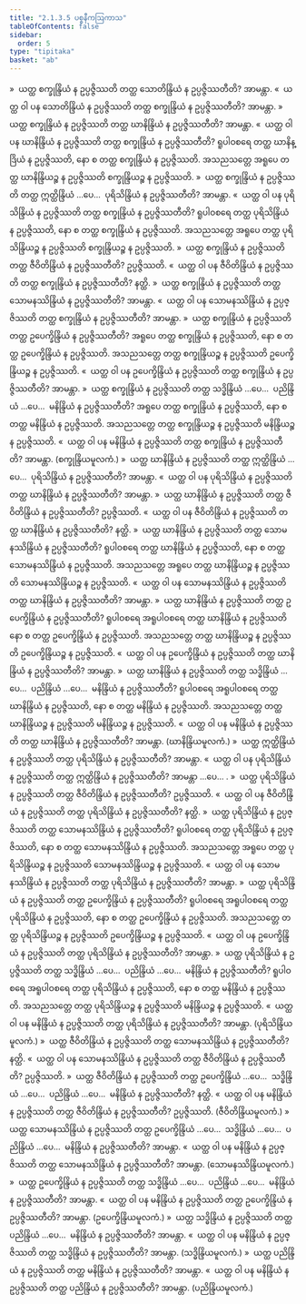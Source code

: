 ```yaml
---
title: "2.1.3.5 ပစ္စနီကဩကာသ"
tableOfContents: false
sidebar:
  order: 5
type: "tipitaka"
basket: "ab"
---
```



<DynamicBreadcrumb />

<Division number="317">

<Paragraph number="2772">
»  ယတ္ထ စက္ခုန္ဒြိယံ န ဥပ္ပဇ္ဇိဿတိ တတ္ထ သောတိန္ဒြိယံ န ဥပ္ပဇ္ဇိဿတီတိ? အာမန္တာ.
</Paragraph>

<Paragraph number="2773">
«  ယတ္ထ ဝါ ပန သောတိန္ဒြိယံ န ဥပ္ပဇ္ဇိဿတိ တတ္ထ စက္ခုန္ဒြိယံ န ဥပ္ပဇ္ဇိဿတီတိ? အာမန္တာ.
</Paragraph>

<Paragraph number="2774">
»  ယတ္ထ စက္ခုန္ဒြိယံ န ဥပ္ပဇ္ဇိဿတိ တတ္ထ ဃာနိန္ဒြိယံ န ဥပ္ပဇ္ဇိဿတီတိ? အာမန္တာ.
</Paragraph>

<Paragraph number="2775">
«  ယတ္ထ ဝါ ပန ဃာနိန္ဒြိယံ န ဥပ္ပဇ္ဇိဿတိ တတ္ထ စက္ခုန္ဒြိယံ န ဥပ္ပဇ္ဇိဿတီတိ?
</Paragraph>

<Paragraph number="2776">
ရူပါဝစရေ တတ္ထ ဃာနိန္ဒြိယံ န ဥပ္ပဇ္ဇိဿတိ, နော စ တတ္ထ စက္ခုန္ဒြိယံ န ဥပ္ပဇ္ဇိဿတိ. အသညသတ္တေ အရူပေ တတ္ထ ဃာနိန္ဒြိယဉ္စ န ဥပ္ပဇ္ဇိဿတိ စက္ခုန္ဒြိယဉ္စ န ဥပ္ပဇ္ဇိဿတိ.
</Paragraph>

<Paragraph number="2777">
»  ယတ္ထ စက္ခုန္ဒြိယံ န ဥပ္ပဇ္ဇိဿတိ တတ္ထ ဣတ္ထိန္ဒြိယံ …ပေ…  ပုရိသိန္ဒြိယံ န ဥပ္ပဇ္ဇိဿတီတိ? အာမန္တာ.
</Paragraph>

<Paragraph number="2778">
«  ယတ္ထ ဝါ ပန ပုရိသိန္ဒြိယံ န ဥပ္ပဇ္ဇိဿတိ တတ္ထ စက္ခုန္ဒြိယံ န ဥပ္ပဇ္ဇိဿတီတိ?
</Paragraph>

<Paragraph number="2779">
ရူပါဝစရေ တတ္ထ ပုရိသိန္ဒြိယံ န ဥပ္ပဇ္ဇိဿတိ, နော စ တတ္ထ စက္ခုန္ဒြိယံ န ဥပ္ပဇ္ဇိဿတိ. အသညသတ္တေ အရူပေ တတ္ထ ပုရိသိန္ဒြိယဉ္စ န ဥပ္ပဇ္ဇိဿတိ စက္ခုန္ဒြိယဉ္စ န ဥပ္ပဇ္ဇိဿတိ.
</Paragraph>

<Paragraph number="2780">
»  ယတ္ထ စက္ခုန္ဒြိယံ န ဥပ္ပဇ္ဇိဿတိ တတ္ထ ဇီဝိတိန္ဒြိယံ န ဥပ္ပဇ္ဇိဿတီတိ? ဥပ္ပဇ္ဇိဿတိ.
</Paragraph>

<Paragraph number="2781">
«  ယတ္ထ ဝါ ပန ဇီဝိတိန္ဒြိယံ န ဥပ္ပဇ္ဇိဿတိ တတ္ထ စက္ခုန္ဒြိယံ န ဥပ္ပဇ္ဇိဿတီတိ? နတ္ထိ.
</Paragraph>

<Paragraph number="2782">
»  ယတ္ထ စက္ခုန္ဒြိယံ န ဥပ္ပဇ္ဇိဿတိ တတ္ထ သောမနဿိန္ဒြိယံ န ဥပ္ပဇ္ဇိဿတီတိ? အာမန္တာ.
</Paragraph>

<Paragraph number="2783">
«  ယတ္ထ ဝါ ပန သောမနဿိန္ဒြိယံ န ဥပ္ပဇ္ဇိဿတိ တတ္ထ စက္ခုန္ဒြိယံ န ဥပ္ပဇ္ဇိဿတီတိ? အာမန္တာ.
</Paragraph>

<Paragraph number="2784">
»  ယတ္ထ စက္ခုန္ဒြိယံ န ဥပ္ပဇ္ဇိဿတိ တတ္ထ ဥပေက္ခိန္ဒြိယံ န ဥပ္ပဇ္ဇိဿတီတိ?
</Paragraph>

<Paragraph number="2785">
အရူပေ တတ္ထ စက္ခုန္ဒြိယံ န ဥပ္ပဇ္ဇိဿတိ, နော စ တတ္ထ ဥပေက္ခိန္ဒြိယံ န ဥပ္ပဇ္ဇိဿတိ. အသညသတ္တေ တတ္ထ စက္ခုန္ဒြိယဉ္စ န ဥပ္ပဇ္ဇိဿတိ ဥပေက္ခိန္ဒြိယဉ္စ န ဥပ္ပဇ္ဇိဿတိ.
</Paragraph>

<Paragraph number="2786">
«  ယတ္ထ ဝါ ပန ဥပေက္ခိန္ဒြိယံ န ဥပ္ပဇ္ဇိဿတိ တတ္ထ စက္ခုန္ဒြိယံ န ဥပ္ပဇ္ဇိဿတီတိ? အာမန္တာ.
</Paragraph>

<Paragraph number="2787">
»  ယတ္ထ စက္ခုန္ဒြိယံ န ဥပ္ပဇ္ဇိဿတိ တတ္ထ သဒ္ဓိန္ဒြိယံ …ပေ…  ပညိန္ဒြိယံ …ပေ…  မနိန္ဒြိယံ န ဥပ္ပဇ္ဇိဿတီတိ?
</Paragraph>

<Paragraph number="2788">
အရူပေ တတ္ထ စက္ခုန္ဒြိယံ န ဥပ္ပဇ္ဇိဿတိ, နော စ တတ္ထ မနိန္ဒြိယံ န ဥပ္ပဇ္ဇိဿတိ. အသညသတ္တေ တတ္ထ စက္ခုန္ဒြိယဉ္စ န ဥပ္ပဇ္ဇိဿတိ မနိန္ဒြိယဉ္စ န ဥပ္ပဇ္ဇိဿတိ.
</Paragraph>

<Paragraph number="2789">
«  ယတ္ထ ဝါ ပန မနိန္ဒြိယံ န ဥပ္ပဇ္ဇိဿတိ တတ္ထ စက္ခုန္ဒြိယံ န ဥပ္ပဇ္ဇိဿတီတိ? အာမန္တာ. (စက္ခုန္ဒြိယမူလကံ.)
</Paragraph>

</Division>
<Division number="318">

<Paragraph number="2790">
»  ယတ္ထ ဃာနိန္ဒြိယံ န ဥပ္ပဇ္ဇိဿတိ တတ္ထ ဣတ္ထိန္ဒြိယံ …ပေ…  ပုရိသိန္ဒြိယံ န ဥပ္ပဇ္ဇိဿတီတိ? အာမန္တာ.
</Paragraph>

<Paragraph number="2791">
«  ယတ္ထ ဝါ ပန ပုရိသိန္ဒြိယံ န ဥပ္ပဇ္ဇိဿတိ တတ္ထ ဃာနိန္ဒြိယံ န ဥပ္ပဇ္ဇိဿတီတိ? အာမန္တာ.
</Paragraph>

<Paragraph number="2792">
»  ယတ္ထ ဃာနိန္ဒြိယံ န ဥပ္ပဇ္ဇိဿတိ တတ္ထ ဇီဝိတိန္ဒြိယံ န ဥပ္ပဇ္ဇိဿတီတိ? ဥပ္ပဇ္ဇိဿတိ.
</Paragraph>

<Paragraph number="2793">
«  ယတ္ထ ဝါ ပန ဇီဝိတိန္ဒြိယံ န ဥပ္ပဇ္ဇိဿတိ တတ္ထ ဃာနိန္ဒြိယံ န ဥပ္ပဇ္ဇိဿတီတိ? နတ္ထိ.
</Paragraph>

<Paragraph number="2794">
»  ယတ္ထ ဃာနိန္ဒြိယံ န ဥပ္ပဇ္ဇိဿတိ တတ္ထ သောမနဿိန္ဒြိယံ န ဥပ္ပဇ္ဇိဿတီတိ?
</Paragraph>

<Paragraph number="2795">
ရူပါဝစရေ တတ္ထ ဃာနိန္ဒြိယံ န ဥပ္ပဇ္ဇိဿတိ, နော စ တတ္ထ သောမနဿိန္ဒြိယံ န ဥပ္ပဇ္ဇိဿတိ. အသညသတ္တေ အရူပေ တတ္ထ ဃာနိန္ဒြိယဉ္စ န ဥပ္ပဇ္ဇိဿတိ သောမနဿိန္ဒြိယဉ္စ န ဥပ္ပဇ္ဇိဿတိ.
</Paragraph>

<Paragraph number="2796">
«  ယတ္ထ ဝါ ပန သောမနဿိန္ဒြိယံ န ဥပ္ပဇ္ဇိဿတိ တတ္ထ ဃာနိန္ဒြိယံ န ဥပ္ပဇ္ဇိဿတီတိ? အာမန္တာ.
</Paragraph>

<Paragraph number="2797">
»  ယတ္ထ ဃာနိန္ဒြိယံ န ဥပ္ပဇ္ဇိဿတိ တတ္ထ ဥပေက္ခိန္ဒြိယံ န ဥပ္ပဇ္ဇိဿတီတိ?
</Paragraph>

<Paragraph number="2798">
ရူပါဝစရေ အရူပါဝစရေ တတ္ထ ဃာနိန္ဒြိယံ န ဥပ္ပဇ္ဇိဿတိ နော စ တတ္ထ ဥပေက္ခိန္ဒြိယံ န ဥပ္ပဇ္ဇိဿတိ. အသညသတ္တေ တတ္ထ ဃာနိန္ဒြိယဉ္စ န ဥပ္ပဇ္ဇိဿတိ ဥပေက္ခိန္ဒြိယဉ္စ န ဥပ္ပဇ္ဇိဿတိ.
</Paragraph>

<Paragraph number="2799">
«  ယတ္ထ ဝါ ပန ဥပေက္ခိန္ဒြိယံ န ဥပ္ပဇ္ဇိဿတိ တတ္ထ ဃာနိန္ဒြိယံ န ဥပ္ပဇ္ဇိဿတီတိ? အာမန္တာ.
</Paragraph>

<Paragraph number="2800">
»  ယတ္ထ ဃာနိန္ဒြိယံ န ဥပ္ပဇ္ဇိဿတိ တတ္ထ သဒ္ဓိန္ဒြိယံ …ပေ…  ပညိန္ဒြိယံ …ပေ…  မနိန္ဒြိယံ န ဥပ္ပဇ္ဇိဿတီတိ?
</Paragraph>

<Paragraph number="2801">
ရူပါဝစရေ အရူပါဝစရေ တတ္ထ ဃာနိန္ဒြိယံ န ဥပ္ပဇ္ဇိဿတိ, နော စ တတ္ထ မနိန္ဒြိယံ န ဥပ္ပဇ္ဇိဿတိ. အသညသတ္တေ တတ္ထ ဃာနိန္ဒြိယဉ္စ န ဥပ္ပဇ္ဇိဿတိ မနိန္ဒြိယဉ္စ န ဥပ္ပဇ္ဇိဿတိ.
</Paragraph>

<Paragraph number="2802">
«  ယတ္ထ ဝါ ပန မနိန္ဒြိယံ န ဥပ္ပဇ္ဇိဿတိ တတ္ထ ဃာနိန္ဒြိယံ န ဥပ္ပဇ္ဇိဿတီတိ? အာမန္တာ. (ဃာနိန္ဒြိယမူလကံ.)
</Paragraph>

</Division>
<Division number="319">

<Paragraph number="2803">
»  ယတ္ထ ဣတ္ထိန္ဒြိယံ န ဥပ္ပဇ္ဇိဿတိ တတ္ထ ပုရိသိန္ဒြိယံ န ဥပ္ပဇ္ဇိဿတီတိ? အာမန္တာ.
</Paragraph>

<Paragraph number="2804">
«  ယတ္ထ ဝါ ပန ပုရိသိန္ဒြိယံ န ဥပ္ပဇ္ဇိဿတိ တတ္ထ ဣတ္ထိန္ဒြိယံ န ဥပ္ပဇ္ဇိဿတီတိ? အာမန္တာ …ပေ… .
</Paragraph>

</Division>
<Division number="320">

<Paragraph number="2805">
»  ယတ္ထ ပုရိသိန္ဒြိယံ န ဥပ္ပဇ္ဇိဿတိ တတ္ထ ဇီဝိတိန္ဒြိယံ န ဥပ္ပဇ္ဇိဿတီတိ? ဥပ္ပဇ္ဇိဿတိ.
</Paragraph>

<Paragraph number="2806">
«  ယတ္ထ ဝါ ပန ဇီဝိတိန္ဒြိယံ န ဥပ္ပဇ္ဇိဿတိ တတ္ထ ပုရိသိန္ဒြိယံ န ဥပ္ပဇ္ဇိဿတီတိ? နတ္ထိ.
</Paragraph>

<Paragraph number="2807">
»  ယတ္ထ ပုရိသိန္ဒြိယံ န ဥပ္ပဇ္ဇိဿတိ တတ္ထ သောမနဿိန္ဒြိယံ န ဥပ္ပဇ္ဇိဿတီတိ?
</Paragraph>

<Paragraph number="2808">
ရူပါဝစရေ တတ္ထ ပုရိသိန္ဒြိယံ န ဥပ္ပဇ္ဇိဿတိ, နော စ တတ္ထ သောမနဿိန္ဒြိယံ န ဥပ္ပဇ္ဇိဿတိ. အသညသတ္တေ အရူပေ တတ္ထ ပုရိသိန္ဒြိယဉ္စ န ဥပ္ပဇ္ဇိဿတိ သောမနဿိန္ဒြိယဉ္စ န ဥပ္ပဇ္ဇိဿတိ.
</Paragraph>

<Paragraph number="2809">
«  ယတ္ထ ဝါ ပန သောမနဿိန္ဒြိယံ န ဥပ္ပဇ္ဇိဿတိ တတ္ထ ပုရိသိန္ဒြိယံ န ဥပ္ပဇ္ဇိဿတီတိ? အာမန္တာ.
</Paragraph>

<Paragraph number="2810">
»  ယတ္ထ ပုရိသိန္ဒြိယံ န ဥပ္ပဇ္ဇိဿတိ တတ္ထ ဥပေက္ခိန္ဒြိယံ န ဥပ္ပဇ္ဇိဿတီတိ?
</Paragraph>

<Paragraph number="2811">
ရူပါဝစရေ အရူပါဝစရေ တတ္ထ ပုရိသိန္ဒြိယံ န ဥပ္ပဇ္ဇိဿတိ, နော စ တတ္ထ ဥပေက္ခိန္ဒြိယံ န ဥပ္ပဇ္ဇိဿတိ. အသညသတ္တေ တတ္ထ ပုရိသိန္ဒြိယဉ္စ န ဥပ္ပဇ္ဇိဿတိ ဥပေက္ခိန္ဒြိယဉ္စ န ဥပ္ပဇ္ဇိဿတိ.
</Paragraph>

<Paragraph number="2812">
«  ယတ္ထ ဝါ ပန ဥပေက္ခိန္ဒြိယံ န ဥပ္ပဇ္ဇိဿတိ တတ္ထ ပုရိသိန္ဒြိယံ န ဥပ္ပဇ္ဇိဿတီတိ? အာမန္တာ.
</Paragraph>

<Paragraph number="2813">
»  ယတ္ထ ပုရိသိန္ဒြိယံ န ဥပ္ပဇ္ဇိဿတိ တတ္ထ သဒ္ဓိန္ဒြိယံ …ပေ…  ပညိန္ဒြိယံ …ပေ…  မနိန္ဒြိယံ န ဥပ္ပဇ္ဇိဿတီတိ?
</Paragraph>

<Paragraph number="2814">
ရူပါဝစရေ အရူပါဝစရေ တတ္ထ ပုရိသိန္ဒြိယံ န ဥပ္ပဇ္ဇိဿတိ, နော စ တတ္ထ မနိန္ဒြိယံ န ဥပ္ပဇ္ဇိဿတိ. အသညသတ္တေ တတ္ထ ပုရိသိန္ဒြိယဉ္စ န ဥပ္ပဇ္ဇိဿတိ မနိန္ဒြိယဉ္စ န ဥပ္ပဇ္ဇိဿတိ.
</Paragraph>

<Paragraph number="2815">
«  ယတ္ထ ဝါ ပန မနိန္ဒြိယံ န ဥပ္ပဇ္ဇိဿတိ တတ္ထ ပုရိသိန္ဒြိယံ န ဥပ္ပဇ္ဇိဿတီတိ? အာမန္တာ. (ပုရိသိန္ဒြိယမူလကံ.)
</Paragraph>

</Division>
<Division number="321">

<Paragraph number="2816">
»  ယတ္ထ ဇီဝိတိန္ဒြိယံ န ဥပ္ပဇ္ဇိဿတိ တတ္ထ သောမနဿိန္ဒြိယံ န ဥပ္ပဇ္ဇိဿတီတိ? နတ္ထိ.
</Paragraph>

<Paragraph number="2817">
«  ယတ္ထ ဝါ ပန သောမနဿိန္ဒြိယံ န ဥပ္ပဇ္ဇိဿတိ တတ္ထ ဇီဝိတိန္ဒြိယံ န ဥပ္ပဇ္ဇိဿတီတိ? ဥပ္ပဇ္ဇိဿတိ.
</Paragraph>

<Paragraph number="2818">
»  ယတ္ထ ဇီဝိတိန္ဒြိယံ န ဥပ္ပဇ္ဇိဿတိ တတ္ထ ဥပေက္ခိန္ဒြိယံ …ပေ…  သဒ္ဓိန္ဒြိယံ …ပေ…  ပညိန္ဒြိယံ …ပေ…  မနိန္ဒြိယံ န ဥပ္ပဇ္ဇိဿတီတိ? နတ္ထိ.
</Paragraph>

<Paragraph number="2819">
«  ယတ္ထ ဝါ ပန မနိန္ဒြိယံ န ဥပ္ပဇ္ဇိဿတိ တတ္ထ ဇီဝိတိန္ဒြိယံ န ဥပ္ပဇ္ဇိဿတီတိ? ဥပ္ပဇ္ဇိဿတိ. (ဇီဝိတိန္ဒြိယမူလကံ.)
</Paragraph>

</Division>
<Division number="322">

<Paragraph number="2820">
»  ယတ္ထ သောမနဿိန္ဒြိယံ န ဥပ္ပဇ္ဇိဿတိ တတ္ထ ဥပေက္ခိန္ဒြိယံ …ပေ…  သဒ္ဓိန္ဒြိယံ …ပေ…  ပညိန္ဒြိယံ …ပေ…  မနိန္ဒြိယံ န ဥပ္ပဇ္ဇိဿတီတိ? အာမန္တာ.
</Paragraph>

<Paragraph number="2821">
«  ယတ္ထ ဝါ ပန မနိန္ဒြိယံ န ဥပ္ပဇ္ဇိဿတိ တတ္ထ သောမနဿိန္ဒြိယံ န ဥပ္ပဇ္ဇိဿတီတိ? အာမန္တာ. (သောမနဿိန္ဒြိယမူလကံ.)
</Paragraph>

</Division>
<Division number="323">

<Paragraph number="2822">
»  ယတ္ထ ဥပေက္ခိန္ဒြိယံ န ဥပ္ပဇ္ဇိဿတိ တတ္ထ သဒ္ဓိန္ဒြိယံ …ပေ…  ပညိန္ဒြိယံ …ပေ…  မနိန္ဒြိယံ န ဥပ္ပဇ္ဇိဿတီတိ? အာမန္တာ.
</Paragraph>

<Paragraph number="2823">
«  ယတ္ထ ဝါ ပန မနိန္ဒြိယံ န ဥပ္ပဇ္ဇိဿတိ တတ္ထ ဥပေက္ခိန္ဒြိယံ န ဥပ္ပဇ္ဇိဿတီတိ? အာမန္တာ. (ဥပေက္ခိန္ဒြိယမူလကံ.)
</Paragraph>

</Division>
<Division number="324">

<Paragraph number="2824">
»  ယတ္ထ သဒ္ဓိန္ဒြိယံ န ဥပ္ပဇ္ဇိဿတိ တတ္ထ ပညိန္ဒြိယံ …ပေ…  မနိန္ဒြိယံ န ဥပ္ပဇ္ဇိဿတီတိ? အာမန္တာ.
</Paragraph>

<Paragraph number="2825">
«  ယတ္ထ ဝါ ပန မနိန္ဒြိယံ န ဥပ္ပဇ္ဇိဿတိ တတ္ထ သဒ္ဓိန္ဒြိယံ န ဥပ္ပဇ္ဇိဿတီတိ? အာမန္တာ. (သဒ္ဓိန္ဒြိယမူလကံ.)
</Paragraph>

</Division>
<Division number="325">

<Paragraph number="2826">
»  ယတ္ထ ပညိန္ဒြိယံ န ဥပ္ပဇ္ဇိဿတိ တတ္ထ မနိန္ဒြိယံ န ဥပ္ပဇ္ဇိဿတီတိ? အာမန္တာ.
</Paragraph>

<Paragraph number="2827">
«  ယတ္ထ ဝါ ပန မနိန္ဒြိယံ န ဥပ္ပဇ္ဇိဿတိ တတ္ထ ပညိန္ဒြိယံ န ဥပ္ပဇ္ဇိဿတီတိ? အာမန္တာ. (ပညိန္ဒြိယမူလကံ.)
</Paragraph>
</Division>